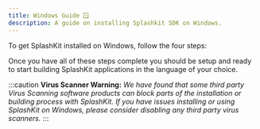 ```yaml
---
title: Windows Guide 🪟
description: A guide on installing Splashkit SDK on Windows.
---
```


To get SplashKit installed on Windows, follow the four steps:


<CardGrid>
<LinkCard
	title="Install the MSYS2 terminal"
	description="Step 1"
	href="/installation/windows/mingw/step-1/"
/>
<LinkCard
	title="Install SplashKit SDK"
	description="Step 2"
	href="/installation/windows/mingw/step-2/"
/>
<LinkCard
	title="Install Visual Studio Code"
	description="Step 3"
	href="/installation/windows/mingw/step-3/"
/>
<LinkCard
	title="Install Language Tools"
	description="Step 4"
	href="/installation/windows/mingw/step-4/"
/>
</CardGrid >
Once you have all of these steps complete you should be setup and ready to
start building SplashKit applications in the language of your choice.

  :::caution
**Virus Scanner Warning:**
  *We have found that some third party Virus Scanning software products can block
  parts of the installation or building process with SplashKit. If you have
  issues installing or using SplashKit on Windows, please consider disabling
  any third party virus scanners.*
  :::